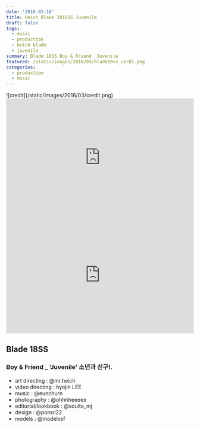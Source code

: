 ```yaml
---
date: '2018-03-18'
title: Heich Blade 2018SS Juvenile
draft: false
tags:
  - music
  - production
  - heich blade
  - juvenile
summary: Blade 18SS Boy & Friend _Juvenile
featured: /static/images/2018/03/blade18ss_ver01.png
categories:
  - production
  - music
---
```


<div className="container flex justify-center">![credit](/static/images/2018/03/credit.png)</div>

<div className="aspect-ratio container flex justify-center">
  <iframe
    width="100%"
    height="315"
    src="https://www.youtube.com/embed/wwzacIOwhHo"
    title="YouTube video player"
    frameBorder="0"
    allow="accelerometer; autoplay; clipboard-write; encrypted-media; gyroscope; picture-in-picture"
    webkitallowfullscreen="true"
    mozallowfullscreen="true"
    allowFullScreen
  ></iframe>
</div>

<div className="aspect-ratio container flex justify-center">
  <iframe
    width="100%"
    height="315"
    src="https://www.youtube.com/embed/3Ov9KWhVnCs"
    title="YouTube video player"
    frameBorder="0"
    allow="accelerometer; autoplay; clipboard-write; encrypted-media; gyroscope; picture-in-picture"
    webkitallowfullscreen="true"
    mozallowfullscreen="true"
    allowFullScreen
  ></iframe>
</div>

## Blade 18SS

### Boy & Friend \_ 'Juvenile' 소년과 친구!.

- art directing : @mr.heich
- video directing : hyojin LEE
- music : @eunchurn
- photography : @ohhhheeeee
- editorial/lookbook : @soulta_mj
- design : @porori22
- models : @modelxsf
